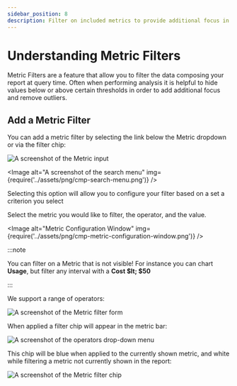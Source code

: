 ```yaml
---
sidebar_position: 8
description: Filter on included metrics to provide additional focus in your reports
---
```


# Understanding Metric Filters

Metric Filters are a feature that allow you to filter the data composing your report at query time. Often when performing analysis it is helpful to hide values below or above certain thresholds in order to add additional focus and remove outliers.

## Add a Metric Filter

You can add a metric filter by selecting the link below the Metric dropdown or via the filter chip:

![A screenshot of the Metric input](../assets/png/cmp-metric-input.png)


<Image
  alt="A screenshot of the search menu"
  img={require('../assets/png/cmp-search-menu.png')}
/>

Selecting this option will allow you to configure your filter based on a set a criterion you select

Select the metric you would like to filter, the operator, and the value.

<Image
  alt="Metric Configuration Window"
  img={require('../assets/png/cmp-metric-configuration-window.png')}
/>

:::note

You can filter on a Metric that is not visible! For instance you can chart **Usage**, but filter any interval with a **Cost $lt; $50**

:::

We support a range of operators:

![A screenshot of the Metric filter form](../assets/png/cmp-metric-filter-form.png)

When applied a filter chip will appear in the metric bar:

![A screenshot of the operators drop-down menu](../assets/png/cmp-operators-menu.png)

This chip will be blue when applied to the currently shown metric, and white while filtering a metric not currently shown in the report:

![A screenshot of the Metric filter chip](../assets/png/cmp-metric-filter-chip.png)
